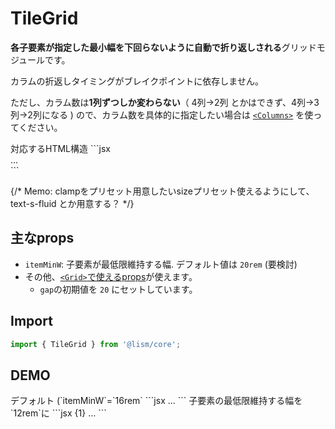 
# TileGrid

**各子要素が指定した最小幅を下回らないように自動で折り返しされる**グリッドモジュールです。

<Alert preset="info">
カラムの折返しタイミングがブレイクポイントに依存しません。
</Alert>

ただし、カラム数は**1列ずつしか変わらない**（ 4列→2列 とかはできず、4列→3列→2列になる ) ので、カラム数を具体的に指定したい場合は [`<Columns>`](/docs/components/Columns) を使ってください。

<Demo>
	<Demo.Title>対応するHTML構造</Demo.Title>
	<Demo.Code>
	```jsx
	<div class="l--tileGrid">...</div>
	```
	</Demo.Code>
</Demo>


{/* Memo: clampをプリセット用意したいsizeプリセット使えるようにして、text-s-fluid とか用意する？ */}


## 主なprops
- `itemMinW`: 子要素が最低限維持する幅. デフォルト値は `20rem` (要検討)
- その他、[`<Grid>`で使えるprops](/docs/components/Grid#props)が使えます。
	- `gap`の初期値を `20` にセットしています。


## Import

```js
import { TileGrid } from '@lism/core';
```


## DEMO

<Demo className="has--box-guide">
	<Demo.Title>
		デフォルト (`itemMinW`=`16rem`
	</Demo.Title>
	<Demo.Preview resize p={20}>
		<TileGrid lismState={["has--itemGuide"]}>
			<DammyText />
			<DammyText />
			<DammyText />
			<DammyText />
			<DammyText />
			<DammyText />
			<DammyText />
			<DammyText />
		</TileGrid>
	</Demo.Preview>
	<Demo.Code>
		```jsx
		<TileGrid>
			...
		</TileGrid>
		```
	</Demo.Code>
</Demo>


<Demo className="has--box-guide">
	<Demo.Title>
		子要素の最低限維持する幅を`12rem`に
	</Demo.Title>
	<Demo.Preview resize p={20}>
		<TileGrid itemMinW="12rem" lismState={["has--itemGuide"]}>
			<DammyText />
			<DammyText />
			<DammyText />
			<DammyText />
			<DammyText />
			<DammyText />
			<DammyText />
			<DammyText />
		</TileGrid>
	</Demo.Preview>
	<Demo.Code>
		```jsx {1}
		<TileGrid itemMinW="12rem">
			...
		</TileGrid>
		```
	</Demo.Code>
</Demo>
